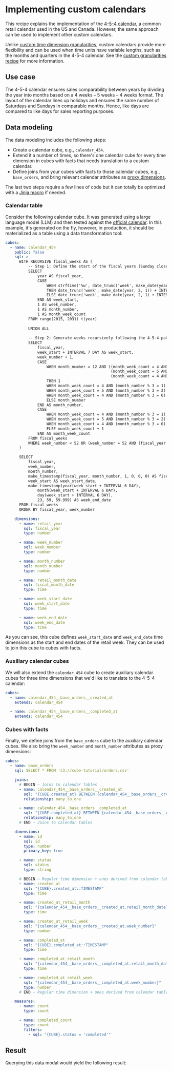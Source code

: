 # Implementing custom calendars

This recipe explains the implementation of the [4-5-4 calendar][link-454], a common
retail calendar used in the US and Canada. However, the same approach can be used
to implement other custom calendars.

Unlike [custom time dimension granularities][ref-custom-granularities], custom
calendars provide more flexibility and can be used when time units have variable
lengths, such as the months and quarters in the 4-5-4 calendar. See the [custom
granularities recipe][ref-custom-granularities-recipe] for more information.

## Use case

The 4-5-4 calendar ensures sales comparability between years by dividing the year
into months based on a 4 weeks – 5 weeks – 4 weeks format. The layout of the calendar
lines up holidays and ensures the same number of Saturdays and Sundays in comparable
months. Hence, like days are compared to like days for sales reporting purposes.

## Data modeling

The data modeling includes the following steps:

* Create a calendar cube, e.g., `calendar_454`.
* Extend it a number of times, so there's one calendar cube for every time dimension
in cubes with facts that needs translation to a custom calendar.
* Define joins from your cubes with facts to those calendar cubes, e.g., `base_orders`,
and bring relevant calendar attributes as [proxy dimensions][ref-proxy-dimensions].

The last two steps require a few lines of code but it can totally be optimized with
a [Jinja macro][ref-jinja-macro] if needed.

### Calendar table

Consider the following calendar cube. It was generated using a large language model
(LLM) and then tested against the [official calendar][link-454-official-calendar].
In this example, it's generated on the fly, however, in production, it should be
materialized as a table using a data transformation tool:

```yaml
cubes:
  - name: calendar_454
    public: false
    sql: >
      WITH RECURSIVE fiscal_weeks AS (
          -- Step 1: Define the start of the fiscal years (Sunday closest to Feb 1st)
          SELECT 
              year AS fiscal_year, 
              CASE 
                  WHEN strftime('%w', date_trunc('week', make_date(year, 2, 1)))::INTEGER <= 3 
                  THEN date_trunc('week', make_date(year, 2, 1)) + INTERVAL 6 DAY 
                  ELSE date_trunc('week', make_date(year, 2, 1) + INTERVAL 7 DAY) + INTERVAL 7 DAY
              END AS week_start,
              1 AS week_number,
              1 AS month_number,
              1 AS month_week_count
          FROM range(2015, 2031) t(year)
          
          UNION ALL
          
          -- Step 2: Generate weeks recursively following the 4-5-4 pattern
          SELECT 
              fiscal_year,
              week_start + INTERVAL 7 DAY AS week_start,
              week_number + 1,
              CASE 
                  WHEN month_number = 12 AND ((month_week_count = 4 AND month_number % 3 = 1) OR 
                                              (month_week_count = 5 AND month_number % 3 = 2) OR 
                                              (month_week_count = 4 AND month_number % 3 = 0)) 
                  THEN 1 
                  WHEN month_week_count = 4 AND (month_number % 3 = 1) THEN month_number + 1
                  WHEN month_week_count = 5 AND (month_number % 3 = 2) THEN month_number + 1
                  WHEN month_week_count = 4 AND (month_number % 3 = 0) THEN month_number + 1
                  ELSE month_number
              END AS month_number,
              CASE 
                  WHEN month_week_count = 4 AND (month_number % 3 = 1) THEN 1
                  WHEN month_week_count = 5 AND (month_number % 3 = 2) THEN 1
                  WHEN month_week_count = 4 AND (month_number % 3 = 0) THEN 1
                  ELSE month_week_count + 1
              END AS month_week_count
          FROM fiscal_weeks
          WHERE week_number < 52 OR (week_number = 52 AND (fiscal_year % 5 = 2)) -- Account for 53rd week
      )

      SELECT 
          fiscal_year,
          week_number,
          month_number,
          make_timestamp(fiscal_year, month_number, 1, 0, 0, 0) AS fiscal_month_date,
          week_start AS week_start_date,
          make_timestamp(year(week_start + INTERVAL 6 DAY), 
              month(week_start + INTERVAL 6 DAY), 
              day(week_start + INTERVAL 6 DAY), 
              23, 59, 59.999) AS week_end_date
      FROM fiscal_weeks
      ORDER BY fiscal_year, week_number

    dimensions:
      - name: retail_year
        sql: fiscal_year
        type: number

      - name: week_number
        sql: week_number
        type: number

      - name: month_number
        sql: month_number
        type: number

      - name: retail_month_date
        sql: fiscal_month_date
        type: time

      - name: week_start_date
        sql: week_start_date
        type: time

      - name: week_end_date
        sql: week_end_date
        type: time
```

As you can see, this cube defines `week_start_date` and `week_end_date` time dimensions
as the start and end dates of the retail week. They can be used to join this cube to
cubes with facts.

### Auxiliary calendar cubes

We will also extend the `calendar_454` cube to create auxiliary calendar cubes for
three time dimensions that we'd like to translate to the 4-5-4 calendar:

```yaml
cubes:
  - name: calendar_454__base_orders__created_at
    extends: calendar_454

  - name: calendar_454__base_orders__completed_at
    extends: calendar_454
```

### Cubes with facts

Finally, we define joins from the `base_orders` cube to the auxiliary calendar cubes.
We also bring the `week_number` and `month_number` attributes as proxy dimensions:

```yaml
cubes:
  - name: base_orders
    sql: SELECT * FROM 's3://cube-tutorial/orders.csv'

    joins:
      # BEGIN — Joins to calendar tables
      - name: calendar_454__base_orders__created_at
        sql: "{CUBE.created_at} BETWEEN {calendar_454__base_orders__created_at.week_start_date} AND {calendar_454__base_orders__created_at.week_end_date}"
        relationship: many_to_one

      - name: calendar_454__base_orders__completed_at
        sql: "{CUBE.completed_at} BETWEEN {calendar_454__base_orders__completed_at.week_start_date} AND {calendar_454__base_orders__completed_at.week_end_date}"
        relationship: many_to_one
      # END — Joins to calendar tables

    dimensions:
      - name: id
        sql: id
        type: number
        primary_key: true

      - name: status
        sql: status
        type: string

      # BEGIN — Regular time dimension + ones derived from calendar table
      - name: created_at
        sql: "{CUBE}.created_at::TIMESTAMP"
        type: time

      - name: created_at_retail_month
        sql: "{calendar_454__base_orders__created_at.retail_month_date}"
        type: time

      - name: created_at_retail_week
        sql: "{calendar_454__base_orders__created_at.week_number}"
        type: number

      - name: completed_at
        sql: "{CUBE}.completed_at::TIMESTAMP"
        type: time

      - name: completed_at_retail_month
        sql: "{calendar_454__base_orders__completed_at.retail_month_date}"
        type: time

      - name: completed_at_retail_week
        sql: "{calendar_454__base_orders__completed_at.week_number}"
        type: number
      # END — Regular time dimension + ones derived from calendar table

    measures:
      - name: count
        type: count

      - name: completed_count
        type: count
        filters:
          - sql: "{CUBE}.status = 'completed'"
```

## Result

Querying this data modal would yield the following result:

<Screenshot src="https://ucarecdn.com/7d7d981c-8ed8-4438-865e-cbcda01c81d8/"/>


[link-454]: https://nrf.com/resources/4-5-4-calendar
[link-454-official-calendar]: https://2fb5c46100c1b71985e2-011e70369171d43105aff38e48482379.ssl.cf1.rackcdn.com/4-5-4%20calendar/3-Year-Calendar-5-27.pdf
[ref-custom-granularities]: /reference/data-model/dimensions#granularities
[ref-custom-granularities-recipe]: /guides/recipes/data-modeling/custom-granularity
[ref-proxy-dimensions]: /product/data-modeling/concepts/calculated-members#proxy-dimensions
[ref-jinja-macro]: /product/data-modeling/dynamic/jinja#macros